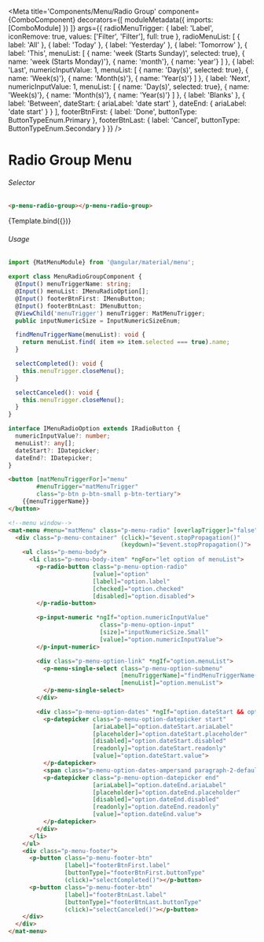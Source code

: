 

<Meta title='Components/Menu/Radio Group'
    component={ComboComponent}
    decorators={[
      moduleMetadata({
          imports: [ComboModule]
      })
    ]}
    args={{
      radioMenuTrigger: {
          label: 'Label',
          iconRemove: true,
          values: ['Filter', 'Filter'],
          full: true
      },
      radioMenuList: [
       { label: 'All' },
        { label: 'Today' },
        { label: 'Yesterday' },
        { label: 'Tomorrow' },
        { label: 'This',
          menuList: [
             { name: 'week (Starts Sunday)', selected: true},
             { name: 'week (Starts Monday)'},
             { name: 'month'},
             { name: 'year'}
          ]
        },
        { label: 'Last',
          numericInputValue: 1,
          menuList: [
            { name: 'Day(s)', selected: true},
            { name: 'Week(s)'},
            { name: 'Month(s)'},
            { name: 'Year(s)'}
          ]
        },
        { label: 'Next',
          numericInputValue: 1,
          menuList: [
            { name: 'Day(s)', selected: true},
            { name: 'Week(s)'},
            { name: 'Month(s)'},
            { name: 'Year(s)'}
          ]
        },
        { label: 'Blanks' },
        { label: 'Between',
          dateStart: {
            ariaLabel: 'date start'
          },
          dateEnd: {
            ariaLabel: 'date start'
          }
        }
      ],
      footerBtnFirst: {
        label: 'Done',
        buttonType: ButtonTypeEnum.Primary
      },
      footerBtnLast: {
        label: 'Cancel',
        buttonType: ButtonTypeEnum.Secondary
      }
    }}
 />


# Radio Group Menu

###### Selector
```html
<p-menu-radio-group></p-menu-radio-group>
```

<Canvas>
  <Story name="Radio"
    args={{
    }}>
    {Template.bind({})}
  </Story>
</Canvas>

###### Usage
```ts
import {MatMenuModule} from '@angular/material/menu';

export class MenuRadioGroupComponent {
  @Input() menuTriggerName: string;
  @Input() menuList: IMenuRadioOption[];
  @Input() footerBtnFirst: IMenuButton;
  @Input() footerBtnLast: IMenuButton;
  @ViewChild('menuTrigger') menuTrigger: MatMenuTrigger;
  public inputNumericSize = InputNumericSizeEnum;

  findMenuTriggerName(menuList): void {
    return menuList.find( item => item.selected === true).name;
  }

  selectCompleted(): void {
    this.menuTrigger.closeMenu();
  }

  selectCanceled(): void {
    this.menuTrigger.closeMenu();
  }
}

interface IMenuRadioOption extends IRadioButton {
  numericInputValue?: number;
  menuList?: any[];
  dateStart?: IDatepicker;
  dateEnd?: IDatepicker;
}
```
```html
<button [matMenuTriggerFor]="menu"
        #menuTrigger="matMenuTrigger"
        class="p-btn p-btn-small p-btn-tertiary">
    {{menuTriggerName}}
</button>

<!--menu window-->
<mat-menu #menu="matMenu" class="p-menu-radio" [overlapTrigger]="false">
  <div class="p-menu-container" (click)="$event.stopPropagation()"
                                (keydown)="$event.stopPropagation()">
    <ul class="p-menu-body">
      <li class="p-menu-body-item" *ngFor="let option of menuList">
        <p-radio-button class="p-menu-option-radio"
                        [value]="option"
                        [label]="option.label"
                        [checked]="option.checked"
                        [disabled]="option.disabled">
        </p-radio-button>

        <p-input-numeric *ngIf="option.numericInputValue"
                          class="p-menu-option-input"
                          [size]="inputNumericSize.Small"
                          [value]="option.numericInputValue">
        </p-input-numeric>

        <div class="p-menu-option-link" *ngIf="option.menuList">
          <p-menu-single-select class="p-menu-option-submenu"
                                [menuTriggerName]="findMenuTriggerName(option.menuList)"
                                [menuList]="option.menuList">
          </p-menu-single-select>
        </div>

        <div class="p-menu-option-dates" *ngIf="option.dateStart && option.dateEnd">
          <p-datepicker class="p-menu-option-datepicker start"
                        [ariaLabel]="option.dateStart.ariaLabel"
                        [placeholder]="option.dateStart.placeholder"
                        [disabled]="option.dateStart.disabled"
                        [readonly]="option.dateStart.readonly"
                        [value]="option.dateStart.value">
          </p-datepicker>
          <span class="p-menu-option-dates-ampersand paragraph-2-default">and</span>
          <p-datepicker class="p-menu-option-datepicker end"
                        [ariaLabel]="option.dateEnd.ariaLabel"
                        [placeholder]="option.dateEnd.placeholder"
                        [disabled]="option.dateEnd.disabled"
                        [readonly]="option.dateEnd.readonly"
                        [value]="option.dateEnd.value">
          </p-datepicker>
        </div>
      </li>
    </ul>
    <div class="p-menu-footer">
      <p-button class="p-menu-footer-btn"
                [label]="footerBtnFirst.label"
                [buttonType]="footerBtnFirst.buttonType"
                (click)="selectCompleted()"></p-button>
      <p-button class="p-menu-footer-btn"
                [label]="footerBtnLast.label"
                [buttonType]="footerBtnLast.buttonType"
                (click)="selectCanceled()"></p-button>
    </div>
  </div>
</mat-menu>
```
